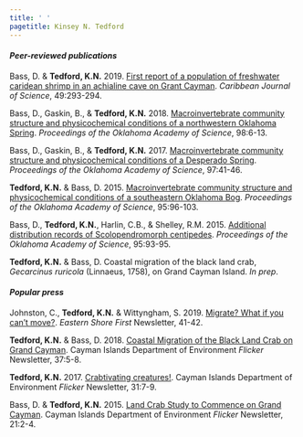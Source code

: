 ```yaml
---
title: ' '
pagetitle: Kinsey N. Tedford
---
```


<link rel="stylesheet" href="styles.css" type="text/css">

#### *Peer-reviewed publications*

Bass, D. & **Tedford, K.N.** 2019. [First report of a population of freshwater caridean shrimp in an achialine cave on Grant Cayman](files/Bass_Tedford_CJS_2019.pdf). *Caribbean Journal of Science*, 49:293-294. 

Bass, D., Gaskin, B., & **Tedford, K.N.** 2018. [Macroinvertebrate community structure and physicochemical conditions of a northwestern Oklahoma Spring](files/Bass_et_al_POAS_2018.pdf). *Proceedings of the Oklahoma Academy of Science*, 98:6-13. 

Bass, D., Gaskin, B., & **Tedford, K.N.** 2017. [Macroinvertebrate community structure and physicochemical conditions of a Desperado Spring](files/Bass_et_al_POAS_2017.pdf). *Proceedings of the Oklahoma Academy of Science*, 97:41-46. 

**Tedford, K.N.** & Bass, D. 2015. [Macroinvertebrate community structure and physicochemical conditions of a southeastern Oklahoma Bog](files/Tedford_Bass_POAS_2015.pdf). *Proceedings of the Oklahoma Academy of Science*, 95:96-103.

Bass, D., **Tedford, K.N.**, Harlin, C.B., & Shelley, R.M. 2015. [Additional distribution records of Scolopendromorph centipedes](files/Bass_et_al_POAS_2015.pdf). *Proceedings of the Oklahoma Academy of Science*, 95:93-95. 

**Tedford, K.N.** & Bass, D. Coastal migration of the black land crab, *Gecarcinus ruricola* (Linnaeus, 1758), on Grand Cayman Island. *In prep*.

#### *Popular press*

Johnston, C., **Tedford, K.N.** & Wittyngham, S. 2019. [Migrate? What if you can't move?](https://issuu.com/easternshorefirst/docs/oct19upload). *Eastern Shore First* Newsletter, 41-42. 

**Tedford, K.N.** & Bass, D. 2018. [Coastal Migration of the Black Land Crab on Grand Cayman](files/Flicker-37-1.pdf). Cayman Islands Department of Environment *Flicker* Newsletter, 37:5-8. 

**Tedford, K.N.** 2017. [Crabtivating creatures!](files/Flicker31.pdf). Cayman Islands Department of Environment *Flicker* Newsletter, 31:7-9.

Bass, D. & **Tedford, K.N.** 2015. [Land Crab Study to Commence on Grand Cayman](files/LandCrabStudy.pdf). Cayman Islands Department of Environment *Flicker* Newsletter, 21:2-4. 